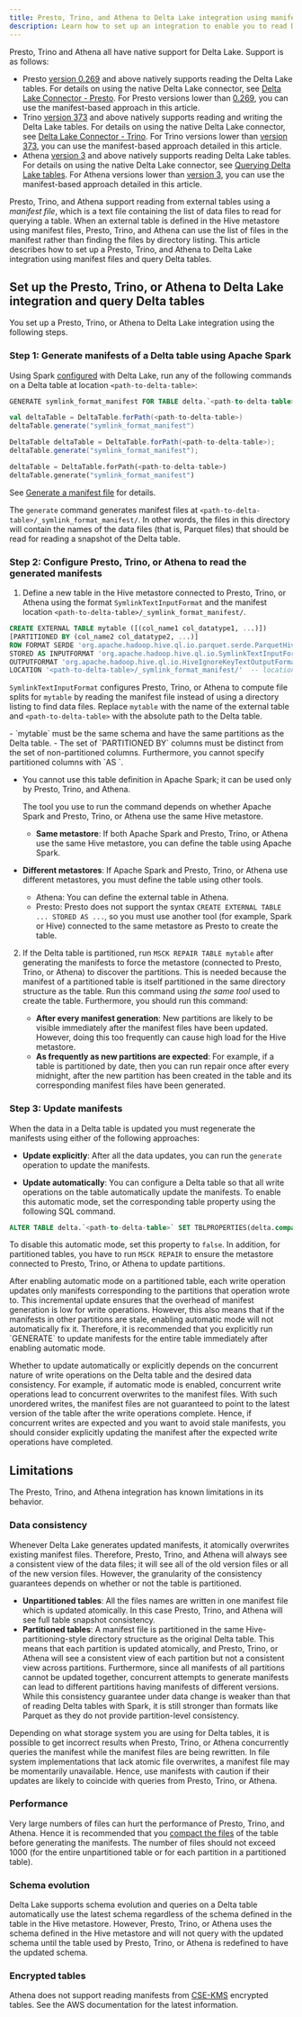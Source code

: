 ```yaml
---
title: Presto, Trino, and Athena to Delta Lake integration using manifests
description: Learn how to set up an integration to enable you to read Delta tables from Presto, Trino, and Athena.
---
```



<Aside type="caution" title="Important">

Presto, Trino and Athena all have native support for Delta Lake. Support is as follows:

- Presto [version 0.269](https://prestodb.io/docs/0.269/release/release-0.269.html#delta-lake-connector-changes) and above natively supports reading the Delta Lake tables. For details on using the native Delta Lake connector, see [Delta Lake Connector - Presto](https://prestodb.io/docs/current/connector/deltalake.html). For Presto versions lower than [0.269](https://prestodb.io/docs/0.269/release/release-0.269.html#delta-lake-connector-changes), you can use the manifest-based approach in this article.
- Trino [version 373](https://trino.io/docs/current/release/release-373.html) and above natively supports reading and writing the Delta Lake tables. For details on using the native Delta Lake connector, see [Delta Lake Connector - Trino](https://trino.io/docs/current/connector/delta-lake.html). For Trino versions lower than [version 373](https://trino.io/docs/current/release/release-373.html), you can use the manifest-based approach detailed in this article.
- Athena [version 3](https://docs.aws.amazon.com/athena/latest/ug/engine-versions-reference-0003.html) and above natively supports reading Delta Lake tables. For details on using the native Delta Lake connector, see [Querying Delta Lake tables](https://docs.aws.amazon.com/athena/latest/ug/delta-lake-tables.html). For Athena versions lower than [version 3](https://docs.aws.amazon.com/athena/latest/ug/engine-versions-reference-0003.html), you can use the manifest-based approach detailed in this article.

</Aside>

Presto, Trino, and Athena support reading from external tables using a _manifest file_, which is a text file containing the list of data files to read for querying a table. When an external table is defined in the Hive metastore using manifest files, Presto, Trino, and Athena can use the list of files in the manifest rather than finding the files by directory listing. This article describes how to set up a Presto, Trino, and Athena to Delta Lake integration using manifest files and query Delta tables.

## Set up the Presto, Trino, or Athena to Delta Lake integration and query Delta tables

You set up a Presto, Trino, or Athena to Delta Lake integration using the following steps.

### Step 1: Generate manifests of a Delta table using Apache Spark

Using Spark [configured](quick-start.html#-set-up-as-with-delta) with Delta Lake, run any of the following commands on a Delta table at location `<path-to-delta-table>`:

<Tabs>
<TabItem value="sql" label="SQL" default>

```sql
GENERATE symlink_format_manifest FOR TABLE delta.`<path-to-delta-table>`
```

</TabItem>
<TabItem value="scala" label="Scala">

```scala
val deltaTable = DeltaTable.forPath(<path-to-delta-table>)
deltaTable.generate("symlink_format_manifest")
```

</TabItem>
<TabItem value="java" label="Java">

```java
DeltaTable deltaTable = DeltaTable.forPath(<path-to-delta-table>);
deltaTable.generate("symlink_format_manifest");
```

</TabItem>
<TabItem value="python" label="Python">

```python
deltaTable = DeltaTable.forPath(<path-to-delta-table>)
deltaTable.generate("symlink_format_manifest")
```

</TabItem>
</Tabs>

See [Generate a manifest file](delta-utility.html#-delta-generate) for details.

The `generate` command generates manifest files at `<path-to-delta-table>/_symlink_format_manifest/`. In other words, the files in this directory will contain the names of the data files (that is, Parquet files) that should be read for reading a snapshot of the Delta table.

### Step 2: Configure Presto, Trino, or Athena to read the generated manifests

1. Define a new table in the Hive metastore connected to Presto, Trino, or Athena using the format `SymlinkTextInputFormat` and the manifest location `<path-to-delta-table>/_symlink_format_manifest/`.

```sql
CREATE EXTERNAL TABLE mytable ([(col_name1 col_datatype1, ...)])
[PARTITIONED BY (col_name2 col_datatype2, ...)]
ROW FORMAT SERDE 'org.apache.hadoop.hive.ql.io.parquet.serde.ParquetHiveSerDe'
STORED AS INPUTFORMAT 'org.apache.hadoop.hive.ql.io.SymlinkTextInputFormat'
OUTPUTFORMAT 'org.apache.hadoop.hive.ql.io.HiveIgnoreKeyTextOutputFormat'
LOCATION '<path-to-delta-table>/_symlink_format_manifest/'  -- location of the generated manifest
```

`SymlinkTextInputFormat` configures Presto, Trino, or Athena to compute file splits for `mytable` by reading the manifest file instead of using a directory listing to find data files. Replace `mytable` with the name of the external table and `<path-to-delta-table>` with the absolute path to the Delta table.

<Aside type="caution" title="Important">
  - `mytable` must be the same schema and have the same partitions as the Delta table.
  - The set of `PARTITIONED BY` columns must be distinct from the set of non-partitioned columns. Furthermore, you cannot specify partitioned columns with `AS <select-statement>`.
</Aside>

- You cannot use this table definition in Apache Spark; it can be used only by Presto, Trino, and Athena.

  The tool you use to run the command depends on whether Apache Spark and Presto, Trino, or Athena use the same Hive metastore.

  - **Same metastore**: If both Apache Spark and Presto, Trino, or Athena use the same Hive metastore, you can define the table using Apache Spark.

- **Different metastores**: If Apache Spark and Presto, Trino, or Athena use different metastores, you must define the table using other tools.

  - Athena: You can define the external table in Athena.
  - Presto: Presto does not support the syntax `CREATE EXTERNAL TABLE ... STORED AS ...`, so you must use another tool (for example, Spark or Hive) connected to the same metastore as Presto to create the table.

2. If the Delta table is partitioned, run `MSCK REPAIR TABLE mytable` after generating the manifests to force the metastore (connected to Presto, Trino, or Athena) to discover the partitions. This is needed because the manifest of a partitioned table is itself partitioned in the same directory structure as the table. Run this command using _the same tool_ used to create the table. Furthermore, you should run this command:

   - **After every manifest generation**: New partitions are likely to be visible immediately after the manifest files have been updated. However, doing this too frequently can cause high load for the Hive metastore.
   - **As frequently as new partitions are expected**: For example, if a table is partitioned by date, then you can run repair once after every midnight, after the new partition has been created in the table and its corresponding manifest files have been generated.

### Step 3: Update manifests

When the data in a Delta table is updated you must regenerate the manifests using either of the following approaches:

- **Update explicitly**: After all the data updates, you can run the `generate` operation to update the manifests.

- **Update automatically**: You can configure a Delta table so that all write operations on the table automatically update the manifests. To enable this automatic mode, set the corresponding table property using the following SQL command.

```sql
ALTER TABLE delta.`<path-to-delta-table>` SET TBLPROPERTIES(delta.compatibility.symlinkFormatManifest.enabled=true)
```

To disable this automatic mode, set this property to `false`. In addition, for partitioned tables, you have to run `MSCK REPAIR` to ensure the metastore connected to Presto, Trino, or Athena to update partitions.

<Aside type="note">
  After enabling automatic mode on a partitioned table, each write operation
  updates only manifests corresponding to the partitions that operation wrote
  to. This incremental update ensures that the overhead of manifest generation
  is low for write operations. However, this also means that if the manifests in
  other partitions are stale, enabling automatic mode will not automatically fix
  it. Therefore, it is recommended that you explicitly run `GENERATE` to update
  manifests for the entire table immediately after enabling automatic mode.
</Aside>

Whether to update automatically or explicitly depends on the concurrent nature of write operations on the Delta table and the desired data consistency. For example, if automatic mode is enabled, concurrent write operations lead to concurrent overwrites to the manifest files. With such unordered writes, the manifest files are not guaranteed to point to the latest version of the table after the write operations complete. Hence, if concurrent writes are expected and you want to avoid stale manifests, you should consider explicitly updating the manifest after the expected write operations have completed.

## Limitations

The Presto, Trino, and Athena integration has known limitations in its behavior.

### Data consistency

Whenever Delta Lake generates updated manifests, it atomically overwrites existing manifest files. Therefore, Presto, Trino, and Athena will always see a consistent view of the data files; it will see all of the old version files or all of the new version files. However, the granularity of the consistency guarantees depends on whether or not the table is partitioned.

- **Unpartitioned tables**: All the files names are written in one manifest file which is updated atomically. In this case Presto, Trino, and Athena will see full table snapshot consistency.
- **Partitioned tables**: A manifest file is partitioned in the same Hive-partitioning-style directory structure as the original Delta table. This means that each partition is updated atomically, and Presto, Trino, or Athena will see a consistent view of each partition but not a consistent view across partitions. Furthermore, since all manifests of all partitions cannot be updated together, concurrent attempts to generate manifests can lead to different partitions having manifests of different versions. While this consistency guarantee under data change is weaker than that of reading Delta tables with Spark, it is still stronger than formats like Parquet as they do not provide partition-level consistency.

Depending on what storage system you are using for Delta tables, it is possible to get incorrect results when Presto, Trino, or Athena concurrently queries the manifest while the manifest files are being rewritten. In file system implementations that lack atomic file overwrites, a manifest file may be momentarily unavailable. Hence, use manifests with caution if their updates are likely to coincide with queries from Presto, Trino, or Athena.

### Performance

Very large numbers of files can hurt the performance of Presto, Trino, and Athena. Hence it is recommended that you [compact the files](best-practices.html#-delta-compact-files) of the table before generating the manifests. The number of files should not exceed 1000 (for the entire unpartitioned table or for each partition in a partitioned table).

### Schema evolution

Delta Lake supports schema evolution and queries on a Delta table automatically use the latest schema regardless of the schema defined in the table in the Hive metastore. However, Presto, Trino, or Athena uses the schema defined in the Hive metastore and will not query with the updated schema until the table used by Presto, Trino, or Athena is redefined to have the updated schema.

### Encrypted tables

Athena does not support reading manifests from [CSE-KMS](https://docs.aws.amazon.com/emr/latest/ManagementGuide/emr-emrfs-encryption-cse.html) encrypted tables. See the AWS documentation for the latest information.
